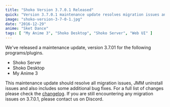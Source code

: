 ```yaml
---
title: "Shoko Version 3.7.0.1 Released"
quick: "Version 3.7.0.1 maintenance update resolves migration issues and includes additional bug fixes for Shoko Server, Shoko Desktop, and My Anime 3."
image: "shoko-version-3-7-0-1.jpg"
date: "2016-12-29"
anime: "Sket Dance"
tags: [ "My Anime 3", "Shoko Desktop", "Shoko Server", "Web UI" ]
---
```


We've released a maintenance update, version 3.7.01 for the following programs/plugins.

- Shoko Server
- Shoko Desktop
- My Anime 3

This maintenance update should resolve all migration issues, JMM uninstall issues and also includes some additional bug
fixes. For a full list of changes please check the [changelog](https://docs.shokoanime.com/changelog). If you are still
encountering any migration issues on 3.7.0.1, please contact us on Discord.
